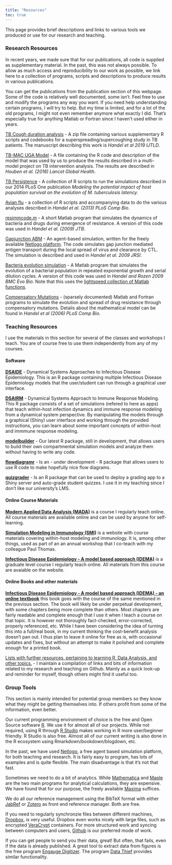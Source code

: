 ```yaml
---
title: "Resources"
toc: true
---
```


This page provides brief descriptions and links to various tools we produced or use for our research and teaching.

### Research Resources

In recent years, we made sure that for our publications, all code is supplied as supplementary material. In the past, this was not always possible. To allow as much access and reproducibility to our work as possible, we link here to a collection of programs, scripts and descriptions to produce results in various publications.

You can get the publications from the publication section of this webpage. Some of the code is relatively well documented, some isn’t. Feel free to use and modify the programs any way you want. If you need help understanding certain programs, I will try to help. But my time is limited, and for a lot of the old programs, I might not even remember anymore what exactly I did. That’s especially true for anything Matlab or Fortran since I haven’t used either in years.

[TB Cough duration analysis](/software/Supercougher_Supplements.zip) - A zip file containing various supplementary R scripts and codebooks for a superspreading/supercoughing study in TB patients. The manuscript describing this work is *Handel et al 2019 IJTLD*.

[TB-MAC UGA Model](/software/TB_MAC_UGA.zip) - A file containing the R code and description of the model that was used by us to produce the results described in a multi-model project on TB intervention analysis. The results are described in *Houben et al. (2016) Lancet Global Health*.

[TB Persistence](/software/TBpersistenceCode.zip) - A collection of R scripts to run the simulations described in our 2014 PLoS One publication *Modeling the potential impact of host population survival on the evolution of M. tuberculosis latency.*

[Avian flu](/software/AIVstudy.zip) - a collection of R scripts and accompanying data to do the various analyses described in *Handel et al. (2013) PLoS Comp Bio*.

[resimmcode.m](/software/resimmcode.zip) - A short Matlab program that simulates the dynamics of bacteria and drugs during emergence of resistance. A version of this code was used in *Handel et al. (2009) JTB*.

[Gapjunction ABM](/software/gapjunction.zip) - An agent-based simulation, written for the freely available [Netlogo platform](http://ccl.northwestern.edu/netlogo/). The code simulates gap junction mediated antigen transport during the local spread of virus and clearance by CTL. The simulation is described and used in *Handel et al. 2009 JRSI*.

[Bacteria evolution simulation](/software/populationmodel.zip) - A Matlab program that simulates the evolution of a bacterial population in repeated exponential growth and serial dilution cycles. A version of this code was used in *Handel and Rozen 2009 BMC Evo Bio*. Note that this uses the [lightspeed collection of Matlab functions](https://github.com/tminka/lightspeed).

[Compensatory Mutations](/software/compensatorymutation.zip) - (sparsely documented) Matlab and Fortran programs to simulate the evolution and spread of drug resistance through compensatory mutations. Details about the mathematical model can be found in *Handel et al (2006) PLoS Comp Bio*.

### Teaching Resources

I use the materials in this section for several of the classes and workshops I teach. You are of course free to use them independently from any of my courses.

#### Software

[**DSAIDE**](https://ahgroup.github.io/DSAIDE/) - Dynamical Systems Approaches to Infectious Disease Epidemiology. This is an R package containing multiple Infectious Disease Epidemiology models that the user/student can run through a graphical user interface.

[**DSAIRM**](https://ahgroup.github.io/DSAIRM/) - Dynamical Systems Approach to Immune Response Modeling. This R package consists of a set of simulations (refered to here as apps) that teach within-host infection dynamics and immune response modeling from a dynamical system perspective. By manipulating the models through a graphical (Shiny) user interface and working through the provided instructions, you can learn about some important concepts of within-host and immmune response modeling.

[**modelbuilder**](https://ahgroup.github.io/modelbuilder/) - Our latest R package, still in development, that allows users to build their own compartmental simulation models and analyze them without having to write any code.

[**flowdiagramr**](https://andreashandel.github.io/flowdiagramr/) - Is an - under development - R package that allows users to use R code to make hopefully nice flow diagrams.

[**quizgrader**](https://andreashandel.github.io/quizgrader/) - Is an R package that can be used to deploy a grading app to a Shiny server and auto-grade student quizzes. I use it in my teaching since I don’t like our university’s LMS.

#### Online Course Materials

[**Modern Applied Data Analysis (MADA)**](https://andreashandel.github.io/MADAcourse/) is a course I regularly teach online. All course materials are available online and can be used by anyone for self-learning.

[**Simulation Modeling in Immunology (SMI)**](https://andreashandel.github.io/SMIcourse/) is a website with course materials covering within-host modeling and immunology. It is, among other things, used as part of an an annual workshop that I co-teach with my colleague Paul Thomas.

[**Infectious Disease Epidemiology - A model based approach (IDEMA)**](https://andreashandel.github.io/IDEMAcourse/) is a graduate level course I regularly teach online. All materials from this course are avaiable on the website.

#### Online Books and other materials

[**Infectious Disease Epidemiology - A model based approach (IDEMA) - an online textbook**](https://andreashandel.github.io/IDEMAbook/) this book goes with the course of the same mentioned in the previous section. The book will likely be under perpetual development, with some chapters being more complete than others. Most chapters are fairly readable and complete enough that I use it when I teach a course on that topic. It is however not thoroughly fact-checked, error-corrected, properly referenced, etc. While I have been considering the idea of turning this into a full/real book, in my current thinking the cost-benefit analysis doesn’t pan out. I thus plan to leave it online for free as is, with occasional updates and fixes, but without an attempt to make it polished and complete enough for a printed book.

[Lists with further resources, pertaining to learning R, Data Analysis, and other topics.](https://andreashandel.github.io/research-and-teaching-resources/) - I maintain a compilation of links and bits of information related to my research and teaching on Github. Mainly as a quick look-up and reminder for myself, though others might find it useful too.

### Group Tools

This section is mainly intended for potential group members so they know what they might be getting themselves into. If others profit from some of the information, even better.

Our current programming environment of choice is the free and Open Source software [R](https://www.r-project.org/). We use it for almost all of our projects. While not required, using R through [R Studio](https://www.rstudio.com/) makes working in R more user/beginner friendly. R Studio is also free. Almost all of our current writing is also done in the R ecosystem using Rmarkdown/bookdown/blogdown, etc.

In the past, we have used [Netlogo](http://ccl.northwestern.edu/netlogo/), a free agent based simulation platform, for both teaching and research. It is fairly easy to program, has lots of examples and is quite flexible. The main disadvantage is that it’s not that fast.

Sometimes we need to do a bit of analytics. While [Mathematica](http://www.wolfram.com/products/mathematica/index.html) and [Maple](http://www.maplesoft.com/) are the two main programs for analytical calculations, they are expensive. We have found that for our purpose, the freely available [Maxima](http://maxima.sourceforge.net/) suffices.

We do all our reference management using the BibTeX format with either [JabRef](http://jabref.sourceforge.net/) or [Zotero](http://www.zotero.org/) as front end reference manager. Both are free.

If you need to regularly synchronzie files between different machines, [Dropbox](https://www.dropbox.com/), is very useful. Dropbox even works nicely with large files, such as encrypted [VeraCrypt](https://www.veracrypt.fr/) containers. For more structured work and syncing between computers and users, [Github](https://github.com/) is our preferred mode of work.

If you can get people to send you their data, great! But often, that fails, even if the data is already published. A great tool to extract data from figures is the free program [Engauge Digitizer](https://markummitchell.github.io/engauge-digitizer/). The program [Data Thief](http://www.datathief.org/) provides similar functionality.

